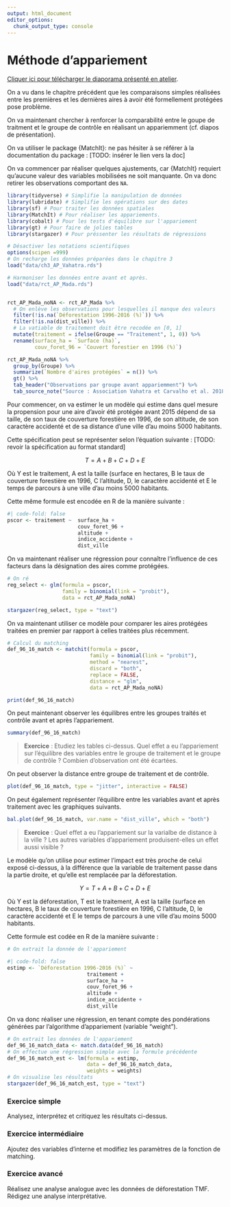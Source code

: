 ```yaml
---
output: html_document
editor_options: 
  chunk_output_type: console
---
```


# Méthode d'appariement

[Cliquer ici pour télécharger le diaporama présenté en atelier](https://github.com/fBedecarrats/conservation-deforestation-madagascar/raw/master/TVM_Matching.pdf).

On a vu dans le chapitre précédent que les comparaisons simples réalisées entre les premières et les dernières aires à avoir été formellement protégées pose problème.

On va maintenant chercher à renforcer la comparabilité entre le goupe de traitment et le groupe de contrôle en réalisant un appariemment (cf. diapos de présentation).

On va utiliser le package {MatchIt}: ne pas hésiter à se référer à la documentation du package : \[TODO: insérer le lien vers la doc\]

On va commencer par réaliser quelques ajustements, car {MatchIt} requiert qu'aucune valeur des variables mobilisées ne soit manquante. On va donc retirer les observations comportant des `NA`.

```r
library(tidyverse) # Simplifie la manipulation de données
library(lubridate) # Simplifie les opérations sur des dates
library(sf) # Pour traiter les données spatiales
library(MatchIt) # Pour réaliser les appariements.
library(cobalt) # Pour les tests d'équilibre sur l'appariement
library(gt) # Pour faire de jolies tables
library(stargazer) # Pour préssenter les résultats de régressions

# Désactiver les notations scientifiques
options(scipen =999)
# On recharge les données préparées dans le chapitre 3
load("data/ch3_AP_Vahatra.rds")

# Harmoniser les données entre avant et après.
load("data/rct_AP_Mada.rds")


rct_AP_Mada_noNA <- rct_AP_Mada %>%
  # On enlève les observations pour lesquelles il manque des valeurs
  filter(!is.na(`Déforestation 1996-2016 (%)`)) %>%
  filter(!is.na(dist_ville)) %>%
  # La vatiable de traitement doit être recodée en [0, 1]
  mutate(traitement = ifelse(Groupe == "Traitement", 1, 0)) %>%
  rename(surface_ha = `Surface (ha)`, 
         couv_foret_96 = `Couvert forestier en 1996 (%)`)

rct_AP_Mada_noNA %>%
  group_by(Groupe) %>%
  summarize(`Nombre d'aires protégées` = n()) %>%
  gt() %>%
  tab_header("Observations par groupe avant appariemment") %>%
  tab_source_note("Source : Association Vahatra et Carvalho et al. 2018")
```

Pour commencer, on va estimer le un modèle qui estime dans quel mesure la propension pour une aire d'avoir été protégée avant 2015 dépend de sa taille, de son taux de couverture forestière en 1996, de son altitude, de son caractère accidenté et de sa distance d'une ville d'au moins 5000 habitants.

Cette spécification peut se représenter selon l'équation suivante : \[TODO: revoir la spécification au format standard\]

$$
T = A + B + C + D + E  
$$

Où Y est le traitement, A est la taille (surface en hectares, B le taux de couverture forestière en 1996, C l'altitude, D, le caractère accidenté et E le temps de parcours à une ville d'au moins 5000 habitants.

Cette même formule est encodée en R de la manière suivante :

```r
#| code-fold: false
pscor <- traitement ~  surface_ha + 
                       couv_foret_96 + 
                       altitude +
                       indice_accidente + 
                       dist_ville
```

On va maintenant réaliser une régression pour connaître l'influence de ces facteurs dans la désignation des aires comme protégées.

```r
# On ré
reg_select <- glm(formula = pscor,
                  family = binomial(link = "probit"),
                  data = rct_AP_Mada_noNA)

stargazer(reg_select, type = "text")
```

On va maintenant utiliser ce modèle pour comparer les aires protégées traitées en premier par rapport à celles traitées plus récemment.

```r
# Calcul du matching
def_96_16_match <- matchit(formula = pscor,
                           family = binomial(link = "probit"),
                           method = "nearest",
                           discard = "both",
                           replace = FALSE,
                           distance = "glm",
                           data = rct_AP_Mada_noNA)

print(def_96_16_match)
```

On peut maintenant observer les équilibres entre les groupes traités et contrôle avant et après l'appariement.

```r
summary(def_96_16_match)
```

> **Exercice** : Etudiez les tables ci-dessus. Quel effet a eu l'appariement sur l'équilibre des variables entre le groupe de traitement et le groupe de contrôle ? Combien d'observation ont été écartées.

On peut observer la distance entre groupe de traitement et de contrôle.

```r
plot(def_96_16_match, type = "jitter", interactive = FALSE)
```

On peut également représenter l'équilibre entre les variables avant et après traitement avec les graphiques suivants.

```r
bal.plot(def_96_16_match, var.name = "dist_ville", which = "both")
```

> **Exercice** : Quel effet a eu l'appariement sur la varialbe de distance à la ville ? Les autres variables d'appariement produisent-elles un effet aussi visible ?

Le modèle qu'on utilise pour estimer l'impact est très proche de celui exposé ci-dessus, à la différence que la variable de traitement passe dans la partie droite, et qu'elle est remplacée par la déforestation.

$$
Y = T + A + B + C + D + E
$$

Où Y est la déforestation, T est le traitement, A est la taille (surface en hectares, B le taux de couverture forestière en 1996, C l'altitude, D, le caractère accidenté et E le temps de parcours à une ville d'au moins 5000 habitants.

Cette formule est codée en R de la manière suivante :

```r
# On extrait la donnée de l'appariement

#| code-fold: false
estimp <- `Déforestation 1996-2016 (%)` ~   
                          traitement +
                          surface_ha + 
                          couv_foret_96 + 
                          altitude +
                          indice_accidente + 
                          dist_ville
```

On va donc réaliser une régression, en tenant compte des pondérations générées par l'algorithme d'appariement (variable "weight").

```r
# On extrait les données de l'appariement
def_96_16_match_data <- match.data(def_96_16_match)
# On effectue une régression simple avec la formule précédente
def_96_16_match_est <- lm(formula = estimp,
                          data = def_96_16_match_data,
                          weights = weights)
# On visualise les résultats
stargazer(def_96_16_match_est, type = "text")
```

### Exercice simple

Analysez, interprétez et critiquez les résultats ci-dessus.

### Exercice intermédiaire

Ajoutez des variables d'interne et modifiez les paramètres de la fonction de matching.

### Exercice avancé

Réalisez une analyse analogue avec les données de déforestation TMF. Rédigez une analyse interprétative.
